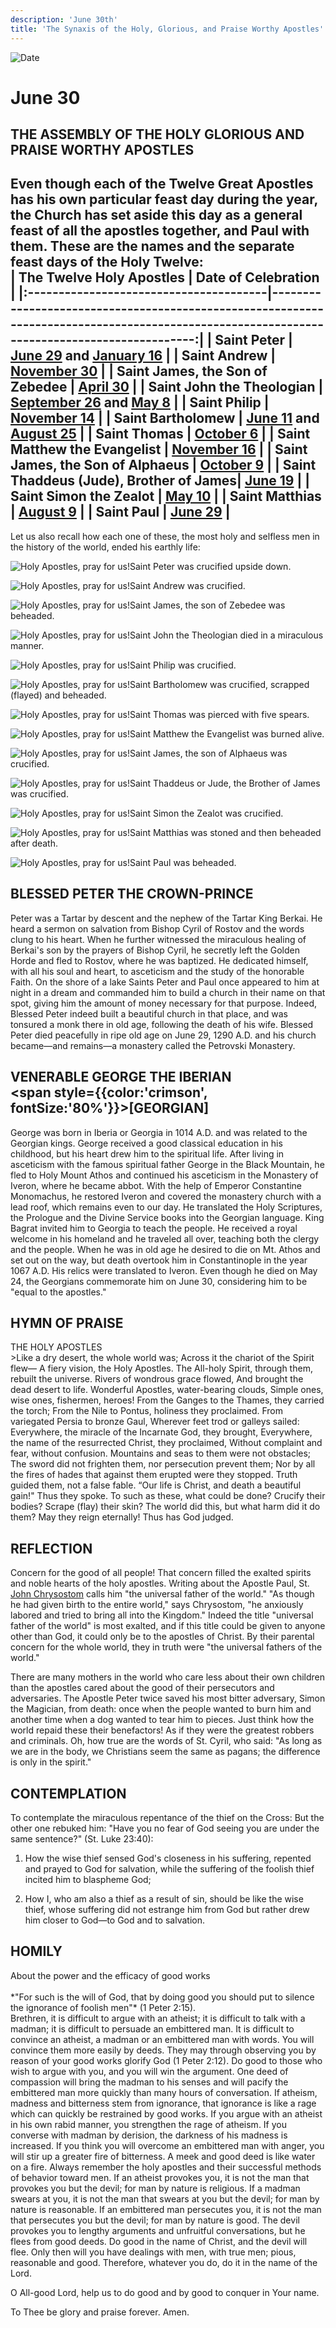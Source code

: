 ```yaml
---
description: 'June 30th'
title: 'The Synaxis of the Holy, Glorious, and Praise Worthy Apostles'
---
```


<CustomPaginator />
<RunningHead />

<Image src="/title-imprint.png" height={68} width={50} alt="Date" className="title-imprint"/>

# <div id="date">June <Image className="four-dot" src="/four-dot.png" height={15} width={15} alt="" />30</div>

## THE ASSEMBLY OF THE HOLY GLORIOUS AND PRAISE WORTHY APOSTLES

Even though each of the Twelve Great Apostles has his own particular feast day during the year, the Church has set aside this day as a general feast of all the apostles together, and Paul with them. These are the names and the separate feast days of the Holy Twelve:
<br />
| The Twelve Holy Apostles               | Date of Celebration                                                                                                                         |
|:---------------------------------------|--------------------------------------------------------------------------------------------------------------------------------------------:|
| Saint Peter                            | [June 29](/june/29th#the-holy-apostle-peter) and [January 16](/january/16th#saint-peter-the-apostlethe-chains-of-st-peter)                  |
| Saint Andrew                           | [November 30](/november/30th)                                                                       |
| Saint James, the Son of Zebedee        | [April 30](/april/30th#the-holy-apostle-james)                                                                                              |
| Saint John the Theologian              | [September 26](/september/26th#saint-john-the-theologian-apostle-and-evangelist) and [May 8](/may/8th#the-holy-apostle-and-evangelist-john) |
| Saint Philip                           | [November 14](/november/14th#the-holy-apostle-philip)                                                                                       |
| Saint Bartholomew                      | [June 11](/june/11th#the-holy-apostle-bartholomew) and [August 25](/august/25th#the-holy-apostle-bartholomew)                               |
| Saint Thomas                           | [October 6](/october/6th#the-holy-apostle-thomas)                                                                                           |
| Saint Matthew the Evangelist           | [November 16](/november/16th#the-holy-apostle-matthew-the-evangelist)                                                                       |
| Saint James, the Son of Alphaeus       | [October 9](/october/9th#the-holy-apostle-james)                                                                                            |
| Saint Thaddeus (Jude), Brother of James| [June 19](/june/19th#the-holy-apostle-judethaddeus)                                                                                         |
| Saint Simon the Zealot                 | [May 10](/may/10th#the-holy-apostle-simon-the-zealot)                                                                                       |
| Saint Matthias                         | [August 9](/august/9th#the-holy-apostle-matthias)                                                                                           |
| Saint Paul                             | [June 29](/june/29th#the-holy-apostle-paul)                                                                                                 |
----------------------------------------------------------------------------------------------------------------------------------------------------------------------------------------

Let us also recall how each one of these, the most holy and selfless men in the history of the world, ended his earthly life:

<Image className="four-dot" src="/four-dot.png" height={15} width={15} alt="Holy Apostles, pray for us!" />Saint Peter was crucified upside down.

<Image className="four-dot" src="/four-dot.png" height={15} width={15} alt="Holy Apostles, pray for us!" />Saint Andrew was crucified.

<Image className="four-dot" src="/four-dot.png" height={15} width={15} alt="Holy Apostles, pray for us!" />Saint James, the son of Zebedee was beheaded.

<Image className="four-dot" src="/four-dot.png" height={15} width={15} alt="Holy Apostles, pray for us!" />Saint John the Theologian died in a miraculous manner.

<Image className="four-dot" src="/four-dot.png" height={15} width={15} alt="Holy Apostles, pray for us!" />Saint Philip was crucified.

<Image className="four-dot" src="/four-dot.png" height={15} width={15} alt="Holy Apostles, pray for us!" />Saint Bartholomew was crucified, scrapped (flayed) and beheaded.

<Image className="four-dot" src="/four-dot.png" height={15} width={15} alt="Holy Apostles, pray for us!" />Saint Thomas was pierced with five spears.

<Image className="four-dot" src="/four-dot.png" height={15} width={15} alt="Holy Apostles, pray for us!" />Saint Matthew the Evangelist was burned alive.

<Image className="four-dot" src="/four-dot.png" height={15} width={15} alt="Holy Apostles, pray for us!" />Saint James, the son of Alphaeus was crucified.

<Image className="four-dot" src="/four-dot.png" height={15} width={15} alt="Holy Apostles, pray for us!" />Saint Thaddeus or Jude, the Brother of James was crucified.

<Image className="four-dot" src="/four-dot.png" height={15} width={15} alt="Holy Apostles, pray for us!" />Saint Simon the Zealot was crucified.

<Image className="four-dot" src="/four-dot.png" height={15} width={15} alt="Holy Apostles, pray for us!" />Saint Matthias was stoned and then beheaded after death.

<Image className="four-dot" src="/four-dot.png" height={15} width={15} alt="Holy Apostles, pray for us!" />Saint Paul was beheaded.

## BLESSED PETER THE CROWN-PRINCE

Peter was a Tartar by descent and the nephew of the Tartar King Berkai. He heard a sermon on salvation from Bishop Cyril of Rostov and the words clung to his heart. When he further witnessed the miraculous healing of Berkai's son by the prayers of Bishop Cyril, he secretly left the Golden Horde and fled to Rostov, where he was baptized. He dedicated himself, with all his soul and heart, to asceticism and the study of the honorable Faith. On the shore of a lake Saints Peter and Paul once appeared to him at night in a dream and commanded him to build a church in their name on that spot, giving him the amount of money necessary for that purpose. Indeed, Blessed Peter indeed built a beautiful church in that place, and was tonsured a monk there in old age, following the death of his wife. Blessed Peter died peacefully in ripe old age on June 29, 1290 A.D. and his church became—and remains—a monastery called the Petrovski Monastery.

## VENERABLE GEORGE THE IBERIAN <br /><span style={{color:'crimson', fontSize:'80%'}}>[GEORGIAN]</span>

George was born in Iberia or Georgia in 1014 A.D. and was related to the Georgian kings. George received a good classical education in his childhood, but his heart drew him to the spiritual life. After living in asceticism with the famous spiritual father George in the Black Mountain, he fled to Holy Mount Athos and continued his asceticism in the Monastery of Iveron, where he became abbot. With the help of Emperor Constantine Monomachus, he restored Iveron and covered the monastery church with a lead roof, which remains even to our day. He translated the Holy Scriptures, the Prologue and the Divine Service books into the Georgian language. King Bagrat invited him to Georgia to teach the people. He received a royal welcome in his homeland and he traveled all over, teaching both the clergy and the people. When he was in old age he desired to die on Mt. Athos and set out on the way, but death overtook him in Constantinople in the year 1067 A.D. His relics were translated to Iveron. Even though he died on May 24, the Georgians commemorate him on June 30, considering him to be "equal to the apostles."


## HYMN OF PRAISE
<div style={{textAlign:'center', color:'crimson', fontWeight:'bold'}}>
THE HOLY APOSTLES
</div>
>Like a dry desert, the whole world was;  
Across it the chariot of the Spirit flew—  
A fiery vision, the Holy Apostles.  
The All-holy Spirit, through them, rebuilt the universe.  
Rivers of wondrous grace flowed,  
And brought the dead desert to life.  
Wonderful Apostles, water-bearing clouds,  
Simple ones, wise ones, fishermen, heroes!  
From the Ganges to the Thames, they carried the torch;  
From the Nile to Pontus, holiness they proclaimed.  
From variegated Persia to bronze Gaul,  
Wherever feet trod or galleys sailed:  
Everywhere, the miracle of the Incarnate God, they brought,  
Everywhere, the name of the resurrected Christ, they proclaimed,  
Without complaint and fear, without confusion.  
Mountains and seas to them were not obstacles;  
The sword did not frighten them, nor persecution prevent them;  
Nor by all the fires of hades that against them erupted were they stopped.  
Truth guided them, not a false fable.  
“Our life is Christ, and death a beautiful gain!"  
Thus they spoke. To such as these, what could be done?  
Crucify their bodies? Scrape (flay) their skin?  
The world did this, but what harm did it do them?  
May they reign eternally! Thus has God judged.  

## REFLECTION

Concern for the good of all people! That concern filled the exalted spirits and noble hearts of the holy apostles. Writing about the Apostle Paul, St. [John Chrysostom](/november/13th) calls him "the universal father of the world." "As though he had given birth to the entire world," says Chrysostom, "he anxiously labored and tried to bring all into the Kingdom." Indeed the title "universal father of the world" is most exalted, and if this title could be given to anyone other than God, it could only be to the apostles of Christ. By their parental concern for the whole world, they in truth were "the universal fathers of the world."

There are many mothers in the world who care less about their own children than the apostles cared about the good of their persecutors and adversaries. The Apostle Peter twice saved his most bitter adversary, Simon the Magician, from death: once when the people wanted to burn him and another time when a dog wanted to tear him to pieces. Just think how the world repaid these their benefactors! As if they were the greatest robbers and criminals. Oh, how true are the words of St. Cyril, who said: "As long as we are in the body, we Christians seem the same as pagans; the difference is only in the spirit."


## CONTEMPLATION

To contemplate the miraculous repentance of the thief on the Cross: But the other one rebuked him: "Have you no fear of God seeing you are under the same sentence?" (St. Luke 23:40):

1. How the wise thief sensed God's closeness in his suffering, repented and prayed to God for salvation, while the suffering of the foolish thief incited him to blaspheme God;

2. How I, who am also a thief as a result of sin, should be like the wise thief, whose suffering did not estrange him from God but rather drew him closer to God—to God and to salvation.


## HOMILY
<div style={{textAlign:'center', color:'crimson', fontWeight:'bold'}}>
About the power and the efficacy of good works
</div>
<br />
<div style={{textAlign:'right'}}>
*"For such is the will of God, that by doing good you should put to silence the ignorance of foolish men"* (1 Peter 2:15).
</div>
Brethren, it is difficult to argue with an atheist; it is difficult to talk with a madman; it is difficult to persuade an embittered man. It is difficult to convince an atheist, a madman or an embittered man with words. You will convince them more easily by deeds. They may through observing you by reason of your good works glorify God (1 Peter 2:12). Do good to those who wish to argue with you, and you will win the argument. One deed of compassion will bring the madman to his senses and will pacify the embittered man more quickly than many hours of conversation. If atheism, madness and bitterness stem from ignorance, that ignorance is like a rage which can quickly be restrained by good works. If you argue with an atheist in his own rabid manner, you strengthen the rage of atheism. If you converse with madman by derision, the darkness of his madness is increased. If you think you will overcome an embittered man with anger, you will stir up a greater fire of bitterness. A meek and good deed is like water on a fire. Always remember the holy apostles and their successful methods of behavior toward men. If an atheist provokes you, it is not the man that provokes you but the devil; for man by nature is religious. If a madman swears at you, it is not the man that swears at you but the devil; for man by nature is reasonable. If an embittered man persecutes you, it is not the man that persecutes you but the devil; for man by nature is good. The devil provokes you to lengthy arguments and unfruitful conversations, but he flees from good deeds. Do good in the name of Christ, and the devil will flee. Only then will you have dealings with men, with true men; pious, reasonable and good. Therefore, whatever you do, do it in the name of the Lord.

O All-good Lord, help us to do good and by good to conquer in Your name.

To Thee be glory and praise forever. Amen.